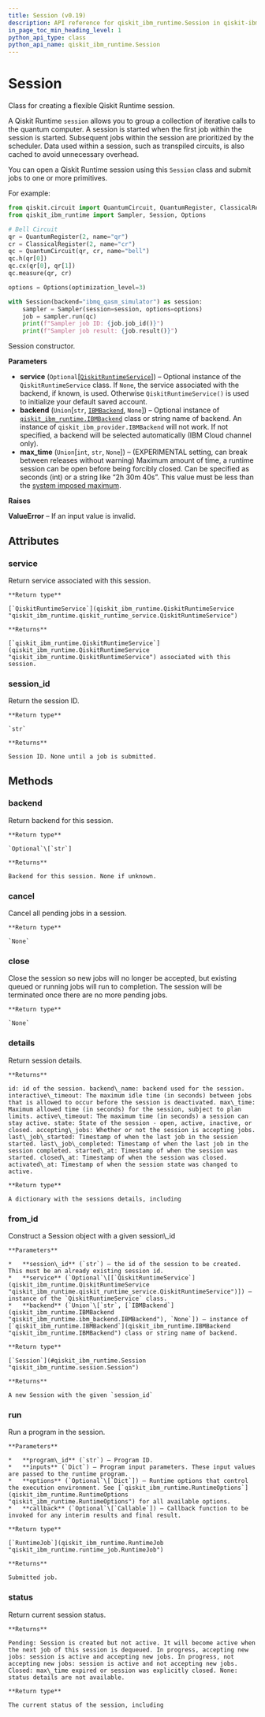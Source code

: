 ```yaml
---
title: Session (v0.19)
description: API reference for qiskit_ibm_runtime.Session in qiskit-ibm-runtime v0.19
in_page_toc_min_heading_level: 1
python_api_type: class
python_api_name: qiskit_ibm_runtime.Session
---
```


# Session

<Class id="qiskit_ibm_runtime.Session" isDedicatedPage={true} github="https://github.com/qiskit/qiskit-ibm-runtime/tree/stable/0.19/qiskit_ibm_runtime/session.py" signature="Session(service=None, backend=None, max_time=None)" modifiers="class">
  Class for creating a flexible Qiskit Runtime session.

  A Qiskit Runtime `session` allows you to group a collection of iterative calls to the quantum computer. A session is started when the first job within the session is started. Subsequent jobs within the session are prioritized by the scheduler. Data used within a session, such as transpiled circuits, is also cached to avoid unnecessary overhead.

  You can open a Qiskit Runtime session using this `Session` class and submit jobs to one or more primitives.

  For example:

  ```python
  from qiskit.circuit import QuantumCircuit, QuantumRegister, ClassicalRegister
  from qiskit_ibm_runtime import Sampler, Session, Options

  # Bell Circuit
  qr = QuantumRegister(2, name="qr")
  cr = ClassicalRegister(2, name="cr")
  qc = QuantumCircuit(qr, cr, name="bell")
  qc.h(qr[0])
  qc.cx(qr[0], qr[1])
  qc.measure(qr, cr)

  options = Options(optimization_level=3)

  with Session(backend="ibmq_qasm_simulator") as session:
      sampler = Sampler(session=session, options=options)
      job = sampler.run(qc)
      print(f"Sampler job ID: {job.job_id()}")
      print(f"Sampler job result: {job.result()}")
  ```

  Session constructor.

  **Parameters**

  *   **service** (`Optional`\[[`QiskitRuntimeService`](qiskit_ibm_runtime.QiskitRuntimeService "qiskit_ibm_runtime.qiskit_runtime_service.QiskitRuntimeService")]) – Optional instance of the `QiskitRuntimeService` class. If `None`, the service associated with the backend, if known, is used. Otherwise `QiskitRuntimeService()` is used to initialize your default saved account.
  *   **backend** (`Union`\[`str`, [`IBMBackend`](qiskit_ibm_runtime.IBMBackend "qiskit_ibm_runtime.ibm_backend.IBMBackend"), `None`]) – Optional instance of [`qiskit_ibm_runtime.IBMBackend`](qiskit_ibm_runtime.IBMBackend "qiskit_ibm_runtime.IBMBackend") class or string name of backend. An instance of `qiskit_ibm_provider.IBMBackend` will not work. If not specified, a backend will be selected automatically (IBM Cloud channel only).
  *   **max\_time** (`Union`\[`int`, `str`, `None`]) – (EXPERIMENTAL setting, can break between releases without warning) Maximum amount of time, a runtime session can be open before being forcibly closed. Can be specified as seconds (int) or a string like “2h 30m 40s”. This value must be less than the [system imposed maximum](/run/max-execution-time).

  **Raises**

  **ValueError** – If an input value is invalid.

  ## Attributes

  ### service

  <Attribute id="qiskit_ibm_runtime.Session.service">
    Return service associated with this session.

    **Return type**

    [`QiskitRuntimeService`](qiskit_ibm_runtime.QiskitRuntimeService "qiskit_ibm_runtime.qiskit_runtime_service.QiskitRuntimeService")

    **Returns**

    [`qiskit_ibm_runtime.QiskitRuntimeService`](qiskit_ibm_runtime.QiskitRuntimeService "qiskit_ibm_runtime.QiskitRuntimeService") associated with this session.
  </Attribute>

  ### session\_id

  <Attribute id="qiskit_ibm_runtime.Session.session_id">
    Return the session ID.

    **Return type**

    `str`

    **Returns**

    Session ID. None until a job is submitted.
  </Attribute>

  ## Methods

  ### backend

  <Function id="qiskit_ibm_runtime.Session.backend" signature="backend()">
    Return backend for this session.

    **Return type**

    `Optional`\[`str`]

    **Returns**

    Backend for this session. None if unknown.
  </Function>

  ### cancel

  <Function id="qiskit_ibm_runtime.Session.cancel" signature="cancel()">
    Cancel all pending jobs in a session.

    **Return type**

    `None`
  </Function>

  ### close

  <Function id="qiskit_ibm_runtime.Session.close" signature="close()">
    Close the session so new jobs will no longer be accepted, but existing queued or running jobs will run to completion. The session will be terminated once there are no more pending jobs.

    **Return type**

    `None`
  </Function>

  ### details

  <Function id="qiskit_ibm_runtime.Session.details" signature="details()">
    Return session details.

    **Returns**

    id: id of the session. backend\_name: backend used for the session. interactive\_timeout: The maximum idle time (in seconds) between jobs that is allowed to occur before the session is deactivated. max\_time: Maximum allowed time (in seconds) for the session, subject to plan limits. active\_timeout: The maximum time (in seconds) a session can stay active. state: State of the session - open, active, inactive, or closed. accepting\_jobs: Whether or not the session is accepting jobs. last\_job\_started: Timestamp of when the last job in the session started. last\_job\_completed: Timestamp of when the last job in the session completed. started\_at: Timestamp of when the session was started. closed\_at: Timestamp of when the session was closed. activated\_at: Timestamp of when the session state was changed to active.

    **Return type**

    A dictionary with the sessions details, including
  </Function>

  ### from\_id

  <Function id="qiskit_ibm_runtime.Session.from_id" signature="from_id(session_id, service=None, backend=None)" modifiers="classmethod">
    Construct a Session object with a given session\_id

    **Parameters**

    *   **session\_id** (`str`) – the id of the session to be created. This must be an already existing session id.
    *   **service** (`Optional`\[[`QiskitRuntimeService`](qiskit_ibm_runtime.QiskitRuntimeService "qiskit_ibm_runtime.qiskit_runtime_service.QiskitRuntimeService")]) – instance of the `QiskitRuntimeService` class.
    *   **backend** (`Union`\[`str`, [`IBMBackend`](qiskit_ibm_runtime.IBMBackend "qiskit_ibm_runtime.ibm_backend.IBMBackend"), `None`]) – instance of [`qiskit_ibm_runtime.IBMBackend`](qiskit_ibm_runtime.IBMBackend "qiskit_ibm_runtime.IBMBackend") class or string name of backend.

    **Return type**

    [`Session`](#qiskit_ibm_runtime.Session "qiskit_ibm_runtime.session.Session")

    **Returns**

    A new Session with the given `session_id`
  </Function>

  ### run

  <Function id="qiskit_ibm_runtime.Session.run" signature="run(program_id, inputs, options=None, callback=None, result_decoder=None)">
    Run a program in the session.

    **Parameters**

    *   **program\_id** (`str`) – Program ID.
    *   **inputs** (`Dict`) – Program input parameters. These input values are passed to the runtime program.
    *   **options** (`Optional`\[`Dict`]) – Runtime options that control the execution environment. See [`qiskit_ibm_runtime.RuntimeOptions`](qiskit_ibm_runtime.RuntimeOptions "qiskit_ibm_runtime.RuntimeOptions") for all available options.
    *   **callback** (`Optional`\[`Callable`]) – Callback function to be invoked for any interim results and final result.

    **Return type**

    [`RuntimeJob`](qiskit_ibm_runtime.RuntimeJob "qiskit_ibm_runtime.runtime_job.RuntimeJob")

    **Returns**

    Submitted job.
  </Function>

  ### status

  <Function id="qiskit_ibm_runtime.Session.status" signature="status()">
    Return current session status.

    **Returns**

    Pending: Session is created but not active. It will become active when the next job of this session is dequeued. In progress, accepting new jobs: session is active and accepting new jobs. In progress, not accepting new jobs: session is active and not accepting new jobs. Closed: max\_time expired or session was explicitly closed. None: status details are not available.

    **Return type**

    The current status of the session, including
  </Function>
</Class>

